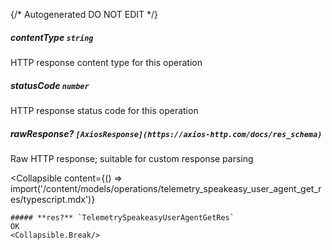{/* Autogenerated DO NOT EDIT  */}

##### **contentType** `string`
HTTP response content type for this operation

##### **statusCode** `number`
HTTP response status code for this operation

##### **rawResponse?** `[AxiosResponse](https://axios-http.com/docs/res_schema)`
Raw HTTP response; suitable for custom response parsing

<Collapsible
    content={() => import('/content/models/operations/telemetry_speakeasy_user_agent_get_res/typescript.mdx')}
>
    ##### **res?** `TelemetrySpeakeasyUserAgentGetRes`
    OK
    <Collapsible.Break/>
</Collapsible>

